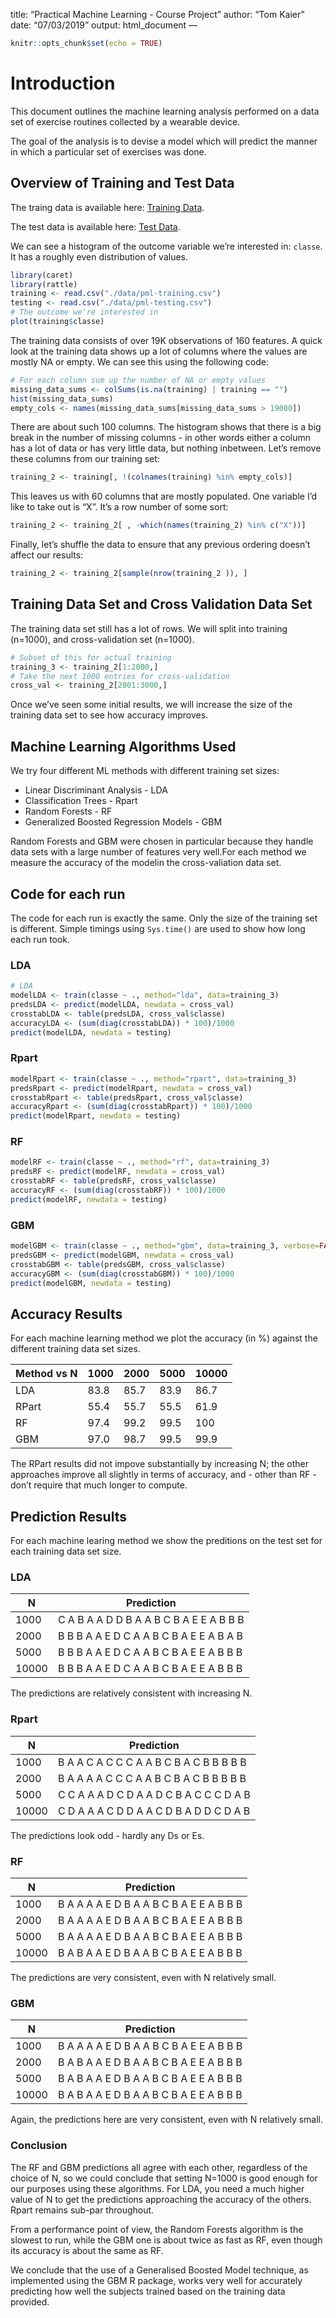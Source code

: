 title: "Practical Machine Learning - Course Project"
author: "Tom Kaier"
date: "07/03/2019"
output: html_document
---

```r
knitr::opts_chunk$set(echo = TRUE)
```

# Introduction

This document outlines the machine learning analysis performed on 
a data set of exercise routines collected by a wearable device.

The goal of the analysis is to devise a model which will predict
the manner in which a particular set of exercises was done.

## Overview of Training and Test Data

The traing data is available 
here: [Training Data](https://d396qusza40orc.cloudfront.net/predmachlearn/pmltraining.csv).

The test data is available
here: [Test Data](https://d396qusza40orc.cloudfront.net/predmachlearn/pmltesting.csv).

We can see a histogram of the outcome variable we're interested in: `classe`. It
has a roughly even distribution of values.

```r
library(caret)
library(rattle)
training <- read.csv("./data/pml-training.csv")
testing <- read.csv("./data/pml-testing.csv")
# The outcome we're interested in
plot(training$classe)
```

The training data consists of over 19K observations of 160 features. A quick look at the training data shows up a lot of columns where the values are mostly NA or empty. We can see this using the following code:

```r
# For each column sum up the number of NA or empty values
missing_data_sums <- colSums(is.na(training) | training == "") 
hist(missing_data_sums)
empty_cols <- names(missing_data_sums[missing_data_sums > 19000])
```

There are about such 100 columns. The histogram shows that there is a big break in the number of missing columns - in other words either a column has a lot of data or has very little data, but nothing inbetween. Let's remove these columns from our training set:

```r
training_2 <- training[, !(colnames(training) %in% empty_cols)]
```

This leaves us with 60 columns that are mostly populated. One variable I'd like to take out is "X". It's a row number of some sort:

```r
training_2 <- training_2[ , -which(names(training_2) %in% c("X"))]
```

Finally, let's shuffle the data to ensure that any previous ordering doesn't affect our results:

```r
training_2 <- training_2[sample(nrow(training_2 )), ]
```

## Training Data Set and Cross Validation Data Set

The training data set still has a lot of rows. We will split into training (n=1000), and cross-validation set (n=1000).

```r
# Subset of this for actual training 
training_3 <- training_2[1:2000,]
# Take the next 1000 entries for cross-validation
cross_val <- training_2[2001:3000,]
```

Once we've seen some initial results, we will increase the size of the training
data set to see how accuracy improves.

## Machine Learning Algorithms Used

We try four different ML methods with different training set sizes:

* Linear Discriminant Analysis - LDA
* Classification Trees - Rpart
* Random Forests - RF
* Generalized Boosted Regression Models - GBM

Random Forests and GBM were chosen in particular because they handle data sets with a large number of features very well.For each method we measure the accuracy of the modelin the cross-valiation data set.

## Code for each run

The code for each run is exactly the same. Only the size of the training set is different. 
Simple timings using `Sys.time()` are used to show how long each run took.

### LDA

```r
# LDA
modelLDA <- train(classe ~ ., method="lda", data=training_3)
predsLDA <- predict(modelLDA, newdata = cross_val)
crosstabLDA <- table(predsLDA, cross_val$classe)
accuracyLDA <- (sum(diag(crosstabLDA)) * 100)/1000
predict(modelLDA, newdata = testing)
```

### Rpart

```r
modelRpart <- train(classe ~ ., method="rpart", data=training_3)
predsRpart <- predict(modelRpart, newdata = cross_val)
crosstabRpart <- table(predsRpart, cross_val$classe)
accuracyRpart <- (sum(diag(crosstabRpart)) * 100)/1000
predict(modelRpart, newdata = testing)
```

### RF

```r
modelRF <- train(classe ~ ., method="rf", data=training_3)
predsRF <- predict(modelRF, newdata = cross_val)
crosstabRF <- table(predsRF, cross_val$classe)
accuracyRF <- (sum(diag(crosstabRF)) * 100)/1000
predict(modelRF, newdata = testing)
```

### GBM

```r
modelGBM <- train(classe ~ ., method="gbm", data=training_3, verbose=FALSE)
predsGBM <- predict(modelGBM, newdata = cross_val)
crosstabGBM <- table(predsGBM, cross_val$classe)
accuracyGBM <- (sum(diag(crosstabGBM)) * 100)/1000
predict(modelGBM, newdata = testing)
```

## Accuracy Results

For each machine learning method we plot the accuracy (in %) against
the different training data set sizes.

Method vs N | 1000 | 2000 | 5000 | 10000
----------- | ---- | ---- | ---- | ----   
LDA         | 83.8 | 85.7 | 83.9 | 86.7
RPart       | 55.4 | 55.7 | 55.5 | 61.9
RF          | 97.4 | 99.2 | 99.5 | 100
GBM         | 97.0 | 98.7 | 99.5 | 99.9

The RPart results did not impove substantially by increasing N; the other approaches improve all slightly in terms of accuracy, and - other than RF - don't require that much longer to compute.

## Prediction Results

For each machine learing method we show the preditions on the
test set for each training data set size.

### LDA

N     | Prediction
----- | ---------------------------------------
1000  | C A B A A D D B A A B C B A E E A B B B
2000  | B B B A A E D C A A B C B A E E A B A B
5000  | B B B A A E D C A A B C B A E E A B B B
10000 | B B B A A E D C A A B C B A E E A B B B        

The predictions are relatively consistent with increasing N.

### Rpart

N     | Prediction
----- | ---------------------------------------
1000  | B A A C A C C C A A B C B A C B B B B B
2000  | B A A A A C C C A A B C B A C B B B B B
5000  | C C A A A D C D A A D C B A C C C D A B
10000 | C D A A A C D D A A C D B A D D C D A B

The predictions look odd - hardly any Ds or Es.


### RF

N     | Prediction
----- | ---------------------------------------
1000  | B A A A A E D B A A B C B A E E A B B B
2000  | B A A A A E D B A A B C B A E E A B B B
5000  | B A A A A E D B A A B C B A E E A B B B
10000 | B A B A A E D B A A B C B A E E A B B B

The predictions are very consistent, even with N relatively
small.

### GBM

N     | Prediction
----- | ---------------------------------------
1000  | B A A A A E D B A A B C B A E E A B B B
2000  | B A B A A E D B A A B C B A E E A B B B
5000  | B A B A A E D B A A B C B A E E A B B B
10000 | B A B A A E D B A A B C B A E E A B B B

Again, the predictions here are very consistent, even with N relatively
small.

### Conclusion

The RF and GBM predictions all agree with each other, regardless of 
the choice of N, so we could conclude that setting N=1000 is good enough
for our purposes using these algorithms. For LDA, you need a much higher
value of N to get the predictions approaching the accuracy of the others.
Rpart remains sub-par throughout.

From a performance point of view, the Random Forests algorithm is the slowest
to run, while the GBM one is about twice as fast as RF, even though its 
accuracy is about the same as RF.

We conclude that the use of a Generalised Boosted Model technique, as implemented using 
the GBM R package, works very well for accurately predicting how well the subjects
trained based on the training data provided.